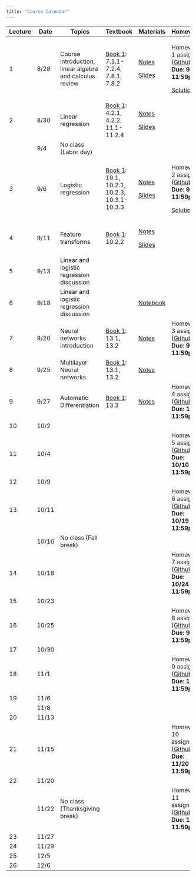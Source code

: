 ```yaml
---
title: "Course Calendar"
---
```


+----------+----------+---------------------------------------------------------+---------------------------------------------------------------------------------------------+---------------------------------------------------------------------------------------------------+------------------------------------------------------------------------------------------------------------------------------+
| Lecture  | Date     | Topics                                                  | Textbook                                                                                    | Materials                                                                                         | Homework                                                                                                                     |
+==========+==========+=========================================================+=============================================================================================+===================================================================================================+==============================================================================================================================+
| 1        | 8/28     | Course introduction, linear algebra and calculus review | [Book 1](https://probml.github.io/pml-book/book1.html): 7.1.1-7.2.4, 7.8.1, 7.8.2           | [Notes](../lecture1-background/notes.qmd)                                                         | Homework 1 assigned ([Github](https://github.com/orgs/CS152-Neural-Networks-Fall-2023/repositories)) **Due: 9/5 11:59pm**    |
|          |          |                                                         |                                                                                             |                                                                                                   |                                                                                                                              |
|          |          |                                                         |                                                                                             | [Slides](../lecture1-background/slides.qmd)                                                       | [Solutions](../assignments/homework1-background/solutions.html)                                                              |
+----------+----------+---------------------------------------------------------+---------------------------------------------------------------------------------------------+---------------------------------------------------------------------------------------------------+------------------------------------------------------------------------------------------------------------------------------+
| 2        | 8/30     | Linear regression                                       | [Book 1](https://probml.github.io/pml-book/book1.html): 4.2.1, 4.2.2, 11.1-11.2.4           | [Notes](../lecture2-linear-regression/notes.qmd)                                                  |                                                                                                                              |
|          |          |                                                         |                                                                                             |                                                                                                   |                                                                                                                              |
|          |          |                                                         |                                                                                             | [Slides](../lecture2-linear-regression/slides.qmd)                                                |                                                                                                                              |
+----------+----------+---------------------------------------------------------+---------------------------------------------------------------------------------------------+---------------------------------------------------------------------------------------------------+------------------------------------------------------------------------------------------------------------------------------+
|          | 9/4      | No class (Labor day)                                    |                                                                                             |                                                                                                   |                                                                                                                              |
+----------+----------+---------------------------------------------------------+---------------------------------------------------------------------------------------------+---------------------------------------------------------------------------------------------------+------------------------------------------------------------------------------------------------------------------------------+
| 3        | 9/6      | Logistic regression                                     | [Book 1](https://probml.github.io/pml-book/book1.html): 10.1, 10.2.1, 10.2.3, 10.3.1-10.3.3 | [Notes](../lecture3-logistic-regression/notes.qmd)                                                | Homework 2 assigned ([Github](https://github.com/orgs/CS152-Neural-Networks-Fall-2023/repositories)) **Due: 9/12 11:59pm**   |
|          |          |                                                         |                                                                                             |                                                                                                   |                                                                                                                              |
|          |          |                                                         |                                                                                             | [Slides](../lecture3-logistic-regression/slides.qmd)                                              | [Solutions](../assignments/homework2-linear-regression/solutions.html)                                                       |
+----------+----------+---------------------------------------------------------+---------------------------------------------------------------------------------------------+---------------------------------------------------------------------------------------------------+------------------------------------------------------------------------------------------------------------------------------+
| 4        | 9/11     | Feature transforms                                      | [Book 1](https://probml.github.io/pml-book/book1.html): 10.2.2                              | [Notes](../lecture4-feature-transforms/notes.qmd)                                                 |                                                                                                                              |
|          |          |                                                         |                                                                                             |                                                                                                   |                                                                                                                              |
|          |          |                                                         |                                                                                             | [Slides](../lecture4-feature-transforms/slides.html)                                              |                                                                                                                              |
+----------+----------+---------------------------------------------------------+---------------------------------------------------------------------------------------------+---------------------------------------------------------------------------------------------------+------------------------------------------------------------------------------------------------------------------------------+
| 5        | 9/13     | Linear and logistic regression discussion               |                                                                                             |                                                                                                   |                                                                                                                              |
+----------+----------+---------------------------------------------------------+---------------------------------------------------------------------------------------------+---------------------------------------------------------------------------------------------------+------------------------------------------------------------------------------------------------------------------------------+
| 6        | 9/18     | Linear and logistic regression discussion               |                                                                                             | [Notebook](https://colab.research.google.com/drive/1MlFAWYkgI58xjxTYWKJoSdU64xRObyaq?usp=sharing) |                                                                                                                              |
+----------+----------+---------------------------------------------------------+---------------------------------------------------------------------------------------------+---------------------------------------------------------------------------------------------------+------------------------------------------------------------------------------------------------------------------------------+
| 7        | 9/20     | Neural networks introduction                            | [Book 1](https://probml.github.io/pml-book/book1.html): 13.1, 13.2                          | [Notes](../lecture5-neural-networks-intro/notes.qmd)                                              | Homework 3 assigned ([Github](https://github.com/orgs/CS152-Neural-Networks-Fall-2023/repositories)) **Due: 9/26 11:59pm**   |
+----------+----------+---------------------------------------------------------+---------------------------------------------------------------------------------------------+---------------------------------------------------------------------------------------------------+------------------------------------------------------------------------------------------------------------------------------+
| 8        | 9/25     | Multilayer Neural networks                              | [Book 1](https://probml.github.io/pml-book/book1.html): 13.1, 13.2                          | [Notes](../lecture6-backpropagation/notes.qmd)                                                    |                                                                                                                              |
+----------+----------+---------------------------------------------------------+---------------------------------------------------------------------------------------------+---------------------------------------------------------------------------------------------------+------------------------------------------------------------------------------------------------------------------------------+
| 9        | 9/27     | Automatic Differentiation                               | [Book 1](https://probml.github.io/pml-book/book1.html): 13.3                                | [Notes](../lecture6-backpropagation/notes.qmd)                                                    | Homework 4 assigned ([Github](https://github.com/orgs/CS152-Neural-Networks-Fall-2023/repositories)) **Due: 10/5 11:59pm**   |
+----------+----------+---------------------------------------------------------+---------------------------------------------------------------------------------------------+---------------------------------------------------------------------------------------------------+------------------------------------------------------------------------------------------------------------------------------+
| 10       | 10/2     |                                                         |                                                                                             |                                                                                                   |                                                                                                                              |
+----------+----------+---------------------------------------------------------+---------------------------------------------------------------------------------------------+---------------------------------------------------------------------------------------------------+------------------------------------------------------------------------------------------------------------------------------+
| 11       | 10/4     |                                                         |                                                                                             |                                                                                                   | Homework 5 assigned ([Github](https://github.com/orgs/CS152-Neural-Networks-Fall-2023/repositories)) **Due: 10/10 11:59pm**  |
+----------+----------+---------------------------------------------------------+---------------------------------------------------------------------------------------------+---------------------------------------------------------------------------------------------------+------------------------------------------------------------------------------------------------------------------------------+
| 12       | 10/9     |                                                         |                                                                                             |                                                                                                   |                                                                                                                              |
+----------+----------+---------------------------------------------------------+---------------------------------------------------------------------------------------------+---------------------------------------------------------------------------------------------------+------------------------------------------------------------------------------------------------------------------------------+
| 13       | 10/11    |                                                         |                                                                                             |                                                                                                   | Homework 6 assigned ([Github](https://github.com/orgs/CS152-Neural-Networks-Fall-2023/repositories)) **Due: 10/19 11:59pm**  |
+----------+----------+---------------------------------------------------------+---------------------------------------------------------------------------------------------+---------------------------------------------------------------------------------------------------+------------------------------------------------------------------------------------------------------------------------------+
|          | 10/16    | No class (Fall break)                                   |                                                                                             |                                                                                                   |                                                                                                                              |
+----------+----------+---------------------------------------------------------+---------------------------------------------------------------------------------------------+---------------------------------------------------------------------------------------------------+------------------------------------------------------------------------------------------------------------------------------+
| 14       | 10/18    |                                                         |                                                                                             |                                                                                                   | Homework 7 assigned ([Github](https://github.com/orgs/CS152-Neural-Networks-Fall-2023/repositories)) **Due: 10/24 11:59pm**  |
+----------+----------+---------------------------------------------------------+---------------------------------------------------------------------------------------------+---------------------------------------------------------------------------------------------------+------------------------------------------------------------------------------------------------------------------------------+
| 15       | 10/23    |                                                         |                                                                                             |                                                                                                   |                                                                                                                              |
+----------+----------+---------------------------------------------------------+---------------------------------------------------------------------------------------------+---------------------------------------------------------------------------------------------------+------------------------------------------------------------------------------------------------------------------------------+
| 16       | 10/25    |                                                         |                                                                                             |                                                                                                   | Homework 8 assigned ([Github](https://github.com/orgs/CS152-Neural-Networks-Fall-2023/repositories)) **Due: 9/5 11:59pm**    |
+----------+----------+---------------------------------------------------------+---------------------------------------------------------------------------------------------+---------------------------------------------------------------------------------------------------+------------------------------------------------------------------------------------------------------------------------------+
| 17       | 10/30    |                                                         |                                                                                             |                                                                                                   |                                                                                                                              |
+----------+----------+---------------------------------------------------------+---------------------------------------------------------------------------------------------+---------------------------------------------------------------------------------------------------+------------------------------------------------------------------------------------------------------------------------------+
| 18       | 11/1     |                                                         |                                                                                             |                                                                                                   | Homework 9 assigned ([Github](https://github.com/orgs/CS152-Neural-Networks-Fall-2023/repositories)) **Due: 11/7 11:59pm**   |
+----------+----------+---------------------------------------------------------+---------------------------------------------------------------------------------------------+---------------------------------------------------------------------------------------------------+------------------------------------------------------------------------------------------------------------------------------+
| 19       | 11/6     |                                                         |                                                                                             |                                                                                                   |                                                                                                                              |
+----------+----------+---------------------------------------------------------+---------------------------------------------------------------------------------------------+---------------------------------------------------------------------------------------------------+------------------------------------------------------------------------------------------------------------------------------+
|          | 11/8     |                                                         |                                                                                             |                                                                                                   |                                                                                                                              |
+----------+----------+---------------------------------------------------------+---------------------------------------------------------------------------------------------+---------------------------------------------------------------------------------------------------+------------------------------------------------------------------------------------------------------------------------------+
| 20       | 11/13    |                                                         |                                                                                             |                                                                                                   |                                                                                                                              |
+----------+----------+---------------------------------------------------------+---------------------------------------------------------------------------------------------+---------------------------------------------------------------------------------------------------+------------------------------------------------------------------------------------------------------------------------------+
| 21       | 11/15    |                                                         |                                                                                             |                                                                                                   | Homework 10 assigned ([Github](https://github.com/orgs/CS152-Neural-Networks-Fall-2023/repositories)) **Due: 11/20 11:59pm** |
+----------+----------+---------------------------------------------------------+---------------------------------------------------------------------------------------------+---------------------------------------------------------------------------------------------------+------------------------------------------------------------------------------------------------------------------------------+
| 22       | 11/20    |                                                         |                                                                                             |                                                                                                   |                                                                                                                              |
+----------+----------+---------------------------------------------------------+---------------------------------------------------------------------------------------------+---------------------------------------------------------------------------------------------------+------------------------------------------------------------------------------------------------------------------------------+
|          | 11/22    | No class (Thanksgiving break)                           |                                                                                             |                                                                                                   | Homework 11 assigned ([Github](https://github.com/orgs/CS152-Neural-Networks-Fall-2023/repositories)) **Due: 12/5 11:59pm**  |
+----------+----------+---------------------------------------------------------+---------------------------------------------------------------------------------------------+---------------------------------------------------------------------------------------------------+------------------------------------------------------------------------------------------------------------------------------+
| 23       | 11/27    |                                                         |                                                                                             |                                                                                                   |                                                                                                                              |
+----------+----------+---------------------------------------------------------+---------------------------------------------------------------------------------------------+---------------------------------------------------------------------------------------------------+------------------------------------------------------------------------------------------------------------------------------+
| 24       | 11/29    |                                                         |                                                                                             |                                                                                                   |                                                                                                                              |
+----------+----------+---------------------------------------------------------+---------------------------------------------------------------------------------------------+---------------------------------------------------------------------------------------------------+------------------------------------------------------------------------------------------------------------------------------+
| 25       | 12/5     |                                                         |                                                                                             |                                                                                                   |                                                                                                                              |
+----------+----------+---------------------------------------------------------+---------------------------------------------------------------------------------------------+---------------------------------------------------------------------------------------------------+------------------------------------------------------------------------------------------------------------------------------+
| 26       | 12/6     |                                                         |                                                                                             |                                                                                                   |                                                                                                                              |
+----------+----------+---------------------------------------------------------+---------------------------------------------------------------------------------------------+---------------------------------------------------------------------------------------------------+------------------------------------------------------------------------------------------------------------------------------+
